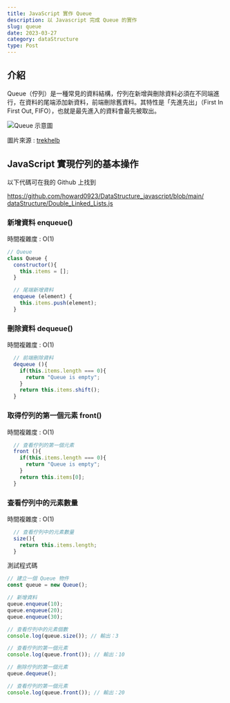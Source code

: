 ```yaml
---
title: JavaScript 實作 Queue
description: 以 Javascript 完成 Queue 的實作
slug: queue
date: 2023-03-27
category: dataStructure
type: Post
---
```


## 介紹

Queue（佇列）是一種常見的資料結構，佇列在新增與刪除資料必須在不同端進行，在資料的尾端添加新資料，前端刪除舊資料。其特性是「先進先出」（First In First Out, FIFO），也就是最先進入的資料會最先被取出。

![Queue 示意圖](https://raw.githubusercontent.com/trekhleb/javascript-algorithms/master/src/data-structures/queue/images/queue.jpeg)

圖片來源 : [trekhelb](https://github.com/trekhleb/javascript-algorithms/blob/master/src/data-structures/queue/README.zh-CN.md)

## JavaScript 實現佇列的基本操作

以下代碼可在我的 Github 上找到

[https://github.com/howard0923/DataStructure_javascript/blob/main/
dataStructure/Double_Linked_Lists.js](https://github.com/howard0923/DataStructure_javascript/blob/main/dataStructure/Double_Linked_Lists.js)

### 新增資料 enqueue()

時間複雜度 : O(1)

```js Queue.js showLineNumbers
// Queue
class Queue {
  constructor(){
    this.items = [];
  }

  // 尾端新增資料
  enqueue (element) {
    this.items.push(element);
  }
```

### 刪除資料 dequeue()

時間複雜度 : O(1)

```js Queue.js showLineNumbers
  // 前端刪除資料
  dequeue (){
    if(this.items.length === 0){
      return "Queue is empty";
    }
    return this.items.shift();
  }
```

### 取得佇列的第一個元素 front()

時間複雜度 : O(1)

```js Queue.js showLineNumbers
  // 查看佇列的第一個元素
  front (){
    if(this.items.length === 0){
      return "Queue is empty";
    }
    return this.items[0];
  }
```

### 查看佇列中的元素數量

時間複雜度 : O(1)

```js Queue.js showLineNumbers
  // 查看佇列中的元素數量
  size(){
    return this.items.length;
  }
```

測試程式碼

```js Queue.js showLineNumbers
// 建立一個 Queue 物件
const queue = new Queue();

// 新增資料
queue.enqueue(10);
queue.enqueue(20);
queue.enqueue(30);

// 查看佇列中的元素個數
console.log(queue.size()); // 輸出：3

// 查看佇列的第一個元素
console.log(queue.front()); // 輸出：10

// 刪除佇列的第一個元素
queue.dequeue();

// 查看佇列的第一個元素
console.log(queue.front()); // 輸出：20
```
